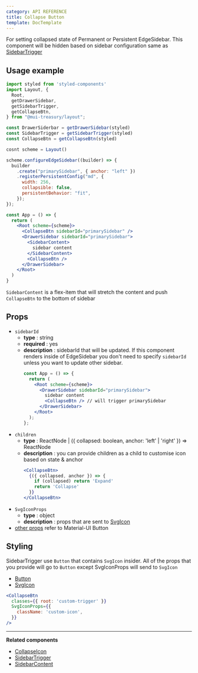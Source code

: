 ```yaml
---
category: API REFERENCE
title: Collapse Button
template: DocTemplate
---
```


For setting collapsed state of Permanent or Persistent EdgeSidebar. This component will be hidden based on sidebar configuration
same as [SidebarTrigger](/layout/api-reference/sidebar-trigger)

## Usage example

```jsx
import styled from 'styled-components'
import Layout, {
  Root,
  getDrawerSidebar,
  getSidebarTrigger,
  getCollapseBtn,
} from "@mui-treasury/layout";

const DrawerSiderbar = getDrawerSidebar(styled)
const SidebarTrigger = getSidebarTrigger(styled)
const CollapseBtn = getCollapseBtn(styled)

cosnt scheme = Layout()

scheme.configureEdgeSidebar((builder) => {
  builder
    .create("primarySidebar", { anchor: "left" })
    .registerPersistentConfig("md", {
      width: 256,
      collapsible: false,
      persistentBehavior: "fit",
    });
});

const App = () => {
  return (
    <Root scheme={scheme}>
      <CollapseBtn sidebarId="primarySidebar" />
      <DrawerSidebar sidebarId="primarySidebar">
        <SidebarContent>
          sidebar content
        </SidebarContent>
        <CollapseBtn />
      </DrawerSidebar>
    </Root>
  )
}
```

`SidebarContent` is a flex-item that will stretch the content and push `CollapseBtn` to the bottom of sidebar

## Props

- `sidebarId`
  - **type** : string
  - **required** : yes
  - **description** : sidebarId that will be updated. If this component renders inside of EdgeSidebar you don't need to specify `sidebarId`
    unless you want to update other sidebar.
    ```jsx
    const App = () => {
      return (
        <Root scheme={scheme}>
          <DrawerSidebar sidebarId="primarySidebar">
            sidebar content
            <CollapseBtn /> // will trigger primarySidebar
          </DrawerSidebar>
        </Root>
      );
    };
    ```
- `children`
  - **type** : ReactNode | ({ collapsed: boolean, anchor: 'left' | 'right' }) => ReactNode
  - **description** : you can provide children as a child to customise icon based on state & anchor
    ```jsx
    <CollapseBtn>
      {({ collapsed, anchor }) => {
        if (collapsed) return 'Expand'
        return 'Collapse'
      }}
    </CollapseBtn>
    ```
- `SvgIconProps`
  - **type** : object
  - **description** : props that are sent to [SvgIcon](https://material-ui.com/api/svg-icon/#props)
- [other props](https://material-ui.com/api/button/#props) refer to Material-UI Button

## Styling

SidebarTrigger use `Button` that contains `SvgIcon` insider. All of the props that you provide will go to `Button` except SvgIconProps will send to `SvgIcon`

- [Button](https://material-ui.com/api/button/#props)
- [SvgIcon](https://material-ui.com/api/svg-icon/#props)

```jsx
<CollapseBtn
  classes={{ root: 'custom-trigger' }}
  SvgIconProps={{
    className: 'custom-icon',
  }}
/>
```

---

**Related components**

- [CollapseIcon](/layout/api-reference/collapse-icon)
- [SidebarTrigger](/layout/api-reference/sidebar-trigger)
- [SidebarContent](/layout/api-reference/sidebar-content)
